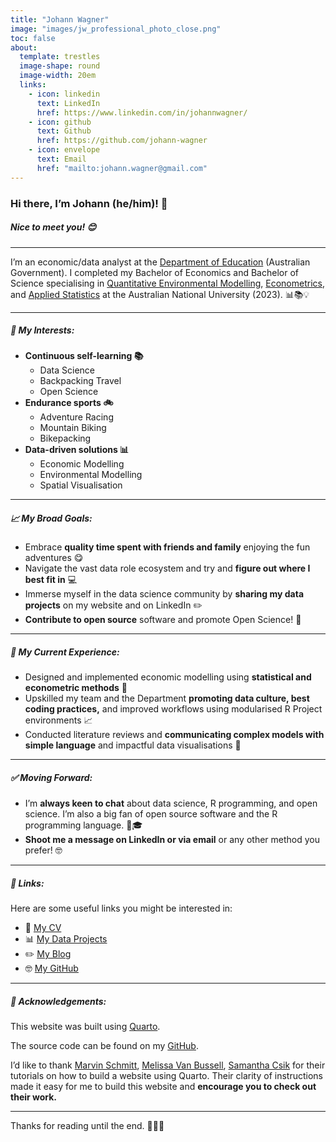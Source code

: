 ```yaml
---
title: "Johann Wagner"
image: "images/jw_professional_photo_close.png"
toc: false
about:
  template: trestles
  image-shape: round
  image-width: 20em
  links:
    - icon: linkedin
      text: LinkedIn
      href: https://www.linkedin.com/in/johannwagner/
    - icon: github
      text: Github
      href: https://github.com/johann-wagner
    - icon: envelope
      text: Email
      href: "mailto:johann.wagner@gmail.com"
---
```


### Hi there, I'm Johann (he/him)! 👋

##### Nice to meet you! 😊

---

I'm an economic/data analyst at the [Department of Education](https://www.education.gov.au/) (Australian Government). I completed my Bachelor of Economics and Bachelor of Science specialising in [Quantitative Environmental Modelling](https://programsandcourses.anu.edu.au/2023/major/quem-maj), [Econometrics](https://programsandcourses.anu.edu.au/2023/minor/emet-min), and [Applied Statistics](https://programsandcourses.anu.edu.au/2023/minor/apst-min) at the Australian National University (2023). 📊📚💡

---

##### 🌱 My Interests:
- **Continuous self-learning 📚**
  - Data Science
  - Backpacking Travel
  - Open Science
  
- **Endurance sports 🚲**
  - Adventure Racing
  - Mountain Biking
  - Bikepacking

- **Data-driven solutions 📊** 
  - Economic Modelling
  - Environmental Modelling
  - Spatial Visualisation
  
---

##### 📈 My Broad Goals:
- Embrace **quality time spent with friends and family** enjoying the fun adventures 😋
- Navigate the vast data role ecosystem and try and **figure out where I best fit in** 💻
- Immerse myself in the data science community by **sharing my data projects** on my website and on LinkedIn ✏️
- **Contribute to open source** software and promote Open Science! 🧪

---

##### 🌱 My Current Experience:
- Designed and implemented economic modelling using **statistical and econometric methods** 🔬
- Upskilled my team and the Department **promoting data culture, best coding practices,** and improved workflows using modularised R Project environments 📈
- Conducted literature reviews and **communicating complex models with simple language** and impactful data visualisations 💼

---

##### ✅ Moving Forward:
- I'm **always keen to chat** about data science, R programming, and open science. I'm also a big fan of open source software and the R programming language. 🌱🎓
- **Shoot me a message on LinkedIn or via email** or any other method you prefer! 🤓

---

##### 🔗 Links:
Here are some useful links you might be interested in:

- 💼 [My CV](cv/index.qmd)
- 📊 [My Data Projects](projects/index.qmd)
- ✏️️ [My Blog](blog/index.qmd)
- 🤓 [My GitHub](https://github.com/johann-wagner)

---

##### 📙 Acknowledgements:
This website was built using [Quarto](https://quarto.org/).

The source code can be found on my [GitHub](https://github.com/johann-wagner/johann-wagner.github.io).

I'd like to thank [Marvin Schmitt](https://www.marvinschmitt.com/blog/website-tutorial-quarto/), [Melissa Van Bussell](https://youtu.be/nuYNCPRf8Js?si=mL9L7ic3PdJcs5C7), [Samantha Csik](https://ucsb-meds.github.io/creating-quarto-websites/#fa-edit-titlepencil-and-paper-where-you-should-start-changing-stuff) for their tutorials on how to build a website using Quarto. Their clarity of instructions made it easy for me to build this website and **encourage you to check out their work.**

---
Thanks for reading until the end. 💅💅💅
